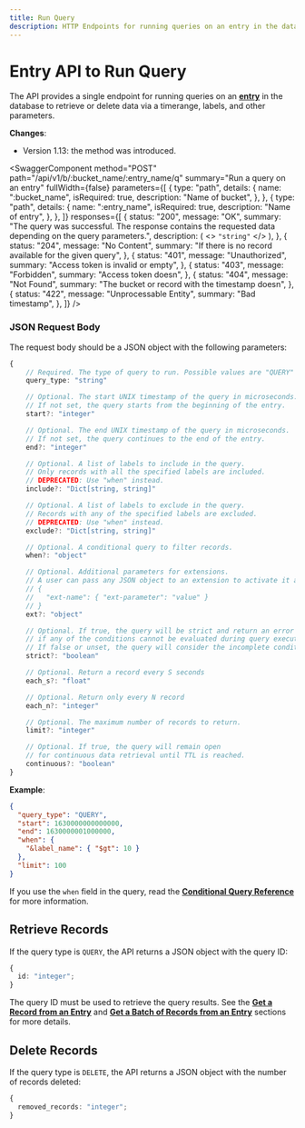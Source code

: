 ```yaml
---
title: Run Query
description: HTTP Endpoints for running queries on an entry in the database.
---
```


<head>
  <link
    rel="canonical"
    href="https://www.reduct.store/docs/http-api/entry-api/run_query"
  />
</head>

# Entry API to Run Query

The API provides a single endpoint for running queries on an **[entry](../../glossary#entry)** in the database to retrieve or delete data via a timerange, labels, and other parameters.

**Changes**:

- Version 1.13: the method was introduced.


<SwaggerComponent
  method="POST"
  path="/api/v1/b/:bucket_name/:entry_name/q"
  summary="Run a query on an entry"
  fullWidth={false}
  parameters={[
    {
      type: "path",
      details: {
        name: ":bucket_name",
        isRequired: true,
        description: "Name of bucket",
      },
    },
    {
      type: "path",
      details: {
        name: ":entry_name",
        isRequired: true,
        description: "Name of entry",
      },
    },
  ]}
  responses={[
    {
      status: "200",
      message: "OK",
      summary:
        "The query was successful. The response contains the requested data depending on the query parameters.",
      description: (
        <>
          <code>"string"</code>
        </>
      ),
    },
    {
      status: "204",
      message: "No Content",
      summary: "If there is no record available for the given query",
    },
    {
      status: "401",
      message: "Unauthorized",
      summary: "Access token is invalid or empty",
    },
    {
      status: "403",
      message: "Forbidden",
      summary: "Access token doesn",
    },
    {
      status: "404",
      message: "Not Found",
      summary: "The bucket or record with the timestamp doesn",
    },
    {
      status: "422",
      message: "Unprocessable Entity",
      summary: "Bad timestamp",
    },
  ]}
/>

### JSON Request Body

The request body should be a JSON object with the following parameters:

```typescript
{
    // Required. The type of query to run. Possible values are "QUERY" and "DELETE".
    query_type: "string"

    // Optional. The start UNIX timestamp of the query in microseconds.
    // If not set, the query starts from the beginning of the entry.
    start?: "integer"

    // Optional. The end UNIX timestamp of the query in microseconds.
    // If not set, the query continues to the end of the entry.
    end?: "integer"

    // Optional. A list of labels to include in the query.
    // Only records with all the specified labels are included.
    // DEPRECATED: Use "when" instead.
    include?: "Dict[string, string]"

    // Optional. A list of labels to exclude in the query.
    // Records with any of the specified labels are excluded.
    // DEPRECATED: Use "when" instead.
    exclude?: "Dict[string, string]"

    // Optional. A conditional query to filter records.
    when?: "object"

    // Optional. Additional parameters for extensions.
    // A user can pass any JSON object to an extension to activate it and configure its behavior.
    // {
    //   "ext-name": { "ext-parameter": "value" }
    // }
    ext?: "object"

    // Optional. If true, the query will be strict and return an error
    // if any of the conditions cannot be evaluated during query execution.
    // If false or unset, the query will consider the incomplete condition to be false.
    strict?: "boolean"

    // Optional. Return a record every S seconds
    each_s?: "float"

    // Optional. Return only every N record
    each_n?: "integer"

    // Optional. The maximum number of records to return.
    limit?: "integer"

    // Optional. If true, the query will remain open
    // for continuous data retrieval until TTL is reached.
    continuous?: "boolean"
}
```

**Example**:

```json
{
  "query_type": "QUERY",
  "start": 1630000000000000,
  "end": 1630000001000000,
  "when": {
    "&label_name": { "$gt": 10 }
  },
  "limit": 100
}
```

If you use the `when` field in the query, read the [**Conditional Query Reference**](/docs/conditional-query/index.mdx) for more information.

## Retrieve Records

If the query type is `QUERY`, the API returns a JSON object with the query ID:

```typescript
{
  id: "integer";
}
```

The query ID must be used to retrieve the query results. See the [**Get a Record from an Entry**](/docs/http-api/entry-api/read_data.mdx#get-a-record-from-an-entry) and
[**Get a Batch of Records from an Entry**](/docs/http-api/entry-api/read_data.mdx#get-a-batch-of-records-from-an-entry) sections for more details.

## Delete Records

If the query type is `DELETE`, the API returns a JSON object with the number of records deleted:

```typescript
{
  removed_records: "integer";
}
```
